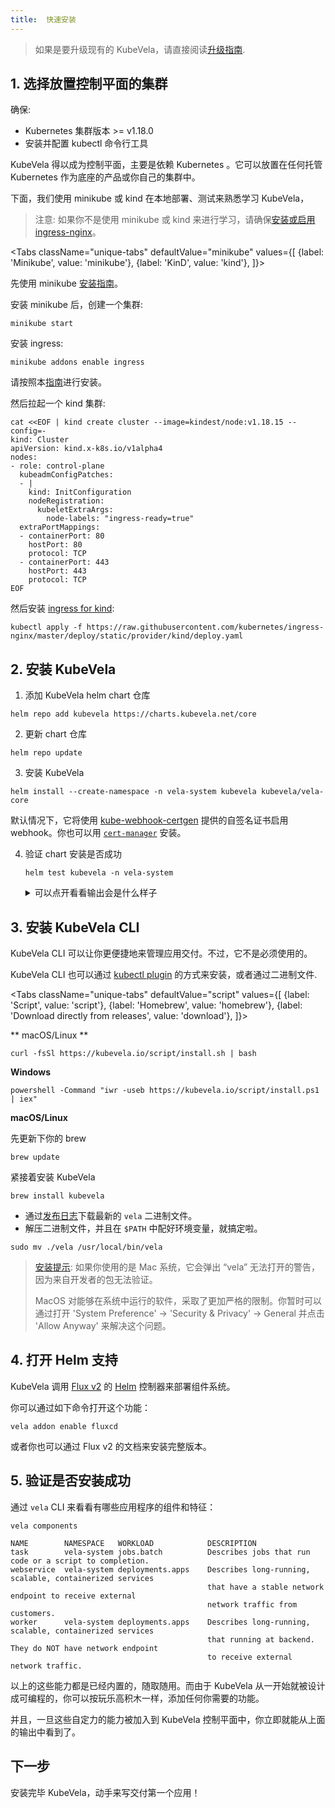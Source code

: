 ```yaml
---
title:  快速安装
---
```



> 如果是要升级现有的 KubeVela，请直接阅读[升级指南](../platform-engineers/advanced-install/#upgrade).

## 1. 选择放置控制平面的集群

确保:
- Kubernetes 集群版本 >= v1.18.0
- 安装并配置 kubectl 命令行工具

KubeVela 得以成为控制平面，主要是依赖 Kubernetes 。它可以放置在任何托管 Kubernetes 作为底座的产品或你自己的集群中。

下面，我们使用 minikube 或 kind 在本地部署、测试来熟悉学习 KubeVela，

> 注意: 如果你不是使用 minikube 或 kind 来进行学习，请确保[安装或启用 ingress-nginx](https://kubernetes.github.io/ingress-nginx/deploy/)。

<Tabs
className="unique-tabs"
defaultValue="minikube"
values={[
{label: 'Minikube', value: 'minikube'},
{label: 'KinD', value: 'kind'},
]}>
<TabItem value="minikube">

先使用 minikube [安装指南](https://minikube.sigs.k8s.io/docs/start/)。

安装 minikube 后，创建一个集群:

```shell script
minikube start
```

安装 ingress:

```shell script
minikube addons enable ingress
``` 

  </TabItem>
  <TabItem value="kind">

请按照本[指南](https://kind.sigs.k8s.io/docs/user/quick-start/#installation)进行安装。

然后拉起一个 kind 集群:

```shell script
cat <<EOF | kind create cluster --image=kindest/node:v1.18.15 --config=-
kind: Cluster
apiVersion: kind.x-k8s.io/v1alpha4
nodes:
- role: control-plane
  kubeadmConfigPatches:
  - |
    kind: InitConfiguration
    nodeRegistration:
      kubeletExtraArgs:
        node-labels: "ingress-ready=true"
  extraPortMappings:
  - containerPort: 80
    hostPort: 80
    protocol: TCP
  - containerPort: 443
    hostPort: 443
    protocol: TCP
EOF
```

然后安装 [ingress for kind](https://kind.sigs.k8s.io/docs/user/ingress/#ingress-nginx):
```shell script
kubectl apply -f https://raw.githubusercontent.com/kubernetes/ingress-nginx/master/deploy/static/provider/kind/deploy.yaml
```

  </TabItem>
</Tabs>


## 2. 安装 KubeVela

1. 添加 KubeVela helm chart 仓库
```shell script
helm repo add kubevela https://charts.kubevela.net/core
```

2. 更新 chart 仓库
```shell script
helm repo update
```
   
3. 安装 KubeVela
```shell script
helm install --create-namespace -n vela-system kubevela kubevela/vela-core
```
默认情况下，它将使用 [kube-webhook-certgen](https://github.com/jet/kube-webhook-certgen) 提供的自签名证书启用 webhook。你也可以用 [`cert-manager`](../platform-engineers/advanced-install#install-kubevela-with-cert-manager) 安装。

4. 验证 chart 安装是否成功
    ```shell script
    helm test kubevela -n vela-system
    ```

    <details> <summary> 可以点开看看输出会是什么样子 </summary>

    ```shell
    Pod kubevela-application-test pending
    Pod kubevela-application-test pending
    Pod kubevela-application-test running
    Pod kubevela-application-test succeeded
    NAME: kubevela
    LAST DEPLOYED: Tue Apr 13 18:42:20 2021
    NAMESPACE: vela-system
    STATUS: deployed
    REVISION: 1
    TEST SUITE:     kubevela-application-test
    Last Started:   Fri Apr 16 20:49:10 2021
    Last Completed: Fri Apr 16 20:50:04 2021
    Phase:          Succeeded
    TEST SUITE:     first-vela-app
    Last Started:   Fri Apr 16 20:49:10 2021
    Last Completed: Fri Apr 16 20:49:10 2021
    Phase:          Succeeded
    NOTES:
    Welcome to use the KubeVela! Enjoy your shipping application journey!
    ```

    </details>

## 3. 安装 KubeVela CLI

KubeVela CLI 可以让你更便捷地来管理应用交付。不过，它不是必须使用的。

KubeVela CLI 也可以通过 [kubectl plugin](../platform-engineers/advanced-install#install-kubectl-vela-plugin) 的方式来安装，或者通过二进制文件.

<Tabs
    className="unique-tabs"
    defaultValue="script"
    values={[
        {label: 'Script', value: 'script'},
        {label: 'Homebrew', value: 'homebrew'},
        {label: 'Download directly from releases', value: 'download'},
    ]}>
<TabItem value="script">

** macOS/Linux **

```shell script
curl -fsSl https://kubevela.io/script/install.sh | bash
```

**Windows**

```shell script
powershell -Command "iwr -useb https://kubevela.io/script/install.ps1 | iex"
```
</TabItem>
<TabItem value="homebrew">

**macOS/Linux**

先更新下你的 brew

```shell script
brew update
```
紧接着安装 KubeVela

```shell script
brew install kubevela
```
</TabItem>
<TabItem value="download">

- 通过[发布日志](https://github.com/oam-dev/kubevela/releases)下载最新的 `vela` 二进制文件。
- 解压二进制文件，并且在 `$PATH` 中配好环境变量，就搞定啦。

```shell script
sudo mv ./vela /usr/local/bin/vela
```

> [安装提示](https://github.com/oam-dev/kubevela/issues/625): 
> 如果你使用的是 Mac 系统，它会弹出 “vela” 无法打开的警告，因为来自开发者的包无法验证。
>
> MacOS 对能够在系统中运行的软件，采取了更加严格的限制。你暂时可以通过打开 'System Preference' -> 'Security & Privacy' -> General 并点击 'Allow Anyway' 来解决这个问题。

</TabItem>
</Tabs>

## 4. 打开 Helm 支持

KubeVela 调用 [Flux v2](https://github.com/fluxcd/flux2) 的 [Helm](https://helm.sh/) 控制器来部署组件系统。

你可以通过如下命令打开这个功能：

```shell
vela addon enable fluxcd
```

或者你也可以通过 Flux v2 的文档来安装完整版本。


## 5. 验证是否安装成功

通过 `vela` CLI 来看看有哪些应用程序的组件和特征：

```shell script
vela components
```
```console
NAME      	NAMESPACE  	WORKLOAD        	DESCRIPTION
task      	vela-system	jobs.batch      	Describes jobs that run code or a script to completion.
webservice	vela-system	deployments.apps	Describes long-running, scalable, containerized services
          	           	                	that have a stable network endpoint to receive external
          	           	                	network traffic from customers.
worker    	vela-system	deployments.apps	Describes long-running, scalable, containerized services
          	           	                	that running at backend. They do NOT have network endpoint
          	           	                	to receive external network traffic.
```

以上的这些能力都是已经内置的，随取随用。而由于 KubeVela 从一开始就被设计成可编程的，你可以按玩乐高积木一样，添加任何你需要的功能。

并且，一旦这些自定力的能力被加入到 KubeVela 控制平面中，你立即就能从上面的输出中看到了。

## 下一步

安装完毕 KubeVela，动手来写交付第一个应用！